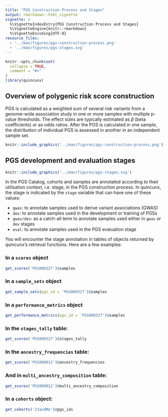 ```yaml
---
title: "PGS Construction Process and Stages"
output: rmarkdown::html_vignette
vignette: >
  %\VignetteIndexEntry{PGS Construction Process and Stages}
  %\VignetteEngine{knitr::rmarkdown}
  %\VignetteEncoding{UTF-8}
resource_files:
  - '../man/figures/pgs-construction-process.png'
  - '../man/figures/pgs-stages.svg'
---
```


```r
knitr::opts_chunk$set(
  collapse = TRUE,
  comment = "#>"
)
library(quincunx)
```

## Overview of polygenic risk score construction

PGS is calculated as a weighted sum of several risk variants from a genome-wide
association study in one or more samples with multiple p-value thresholds. The
effect sizes are typically estimated as $\beta$ (beta coefficients) or as odds
ratios. After the PGS is calculated in one sample, the distribution of
individual PGS is assessed in another in an independent sample set.

```r
knitr::include_graphics('../man/figures/pgs-construction-process.png') 
```

## PGS development and evaluation stages

```r
knitr::include_graphics('../man/figures/pgs-stages.svg') 
```

In the PGS Catalog, cohorts and samples are annotated according to their
utilisation context, i.e. stage, in the PGS construction process. In quincunx,
the stage is indicated by the `stage` variable that can have one of these
values:

- `gwas`: to annotate samples used to derive variant associations (GWAS)
- `dev`: to annotate samples used in the development or training of PGSs
- `gwas/dev`: as a catch-all term to annotate samples used either in `gwas` or `dev` stages
- `eval`: to annotate samples used in the PGS evaluation stage

You will encounter the stage annotation in tables of objects returned by
quincunx's retrieval functions. Here are a few examples:

### In a `scores` object

```r
get_scores('PGS000327')@samples
```

### In a `sample_sets` object

```r
get_sample_sets(pgs_id = 'PGS000327')@samples
```

### In a `performance_metrics` object

```r
get_performance_metrics(pgs_id = 'PGS000327')@samples
```

### In the `stages_tally` table:

```r
get_scores('PGS000327')@stages_tally
```

### In the `ancestry_frequencies` table:

```r
get_scores('PGS000012')@ancestry_frequencies
```

### And in `multi_ancestry_composition` table:

```r
get_scores('PGS000012')@multi_ancestry_composition
```

### In a `cohorts` object:

```r
get_cohorts('23andMe')@pgs_ids
```
